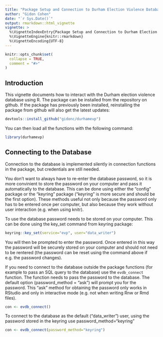 ```yaml
---
title: "Package Setup and Connection to Durham Election Violence Database"
author: "Gidon Cohen"
date: "`r Sys.Date()`"
output: rmarkdown::html_vignette
vignette: >
  %\VignetteIndexEntry{Package Setup and Connection to Durham Election Violence Database}
  %\VignetteEngine{knitr::rmarkdown}
  %\VignetteEncoding{UTF-8}
---
```


```r
knitr::opts_chunk$set(
  collapse = TRUE,
  comment = "#>"
)
```

## Introduction

This vignette documents how to interact with the Durham election violence database using R. The package can be installed from the repository on github. If the package has previously been installed, reinstalling the package from github will also get the latest updates: 
```r
devtools::install_github("gidonc/durhamevp")

```



You can then load all the functions with the following command:

```r
library(durhamevp)

```


## Connecting to the Database

Connection to the database is implemented silently in connection functions in the package, but credentials are still needed. 

You don't want to always have to re-enter the database password, so it is more convinient to store the password on your computer and pass it automatically to the database. This can be done using either the "config" package or the "keyring" package ("keyring" is more secure and should be the first option). These methods useful not only because the password only has to be entered once per computer, but also because they work without user interaction (e.g. when using knitr).

To use the database password needs to be stored on your computer. This can be done using the key_set command from keyring package: 

```r
keyring::key_set(service="evp", user="data_writer")
```

You will then be prompted to enter the password. Once entered in this way the password will be securely stored on your computer and should not need to be rentered (the password can be reset using the command above if e.g. the password changes).


If you need to connect to the database outside the package functions (for example to pass an SQL query to the database) use the `evdb_connect` function. The function needs to pass the password to the database. The default option (password_method = "ask") will prompt you for the password. This "ask" method for obtaining the password only works in RStudio  and only in interactive mode (e.g. not when writing Rnw or Rmd files).

```r
con <- evdb_connect()
```

To connect to the database as the default ("data_writer") user, using the password stored in the keyring use password_method="keyring"

```r
con <- evdb_connect(password_method="keyring")

```


